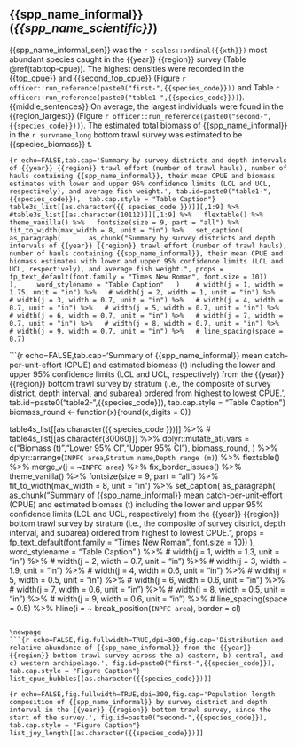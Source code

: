 ## {{spp_name_informal}} (*{{spp_name_scientific}}*)

{{spp_name_informal_sen}} was the `r scales::ordinal({{xth}})` most abundant species caught in the {{year}} {{region}} survey (Table \@ref(tab:top-cpue)). The highest densities were recorded in the {{top_cpue}} and {{second_top_cpue}} (Figure `r officer::run_reference(paste0("first-",{{species_code}}))` and  Table `r officer::run_reference(paste0("table1-",{{species_code}}))`). {{middle_sentences}} On average, the largest individuals were found in the {{region_largest}} (Figure `r officer::run_reference(paste0("second-",{{species_code}}))`). The estimated total biomass of {{spp_name_informal}} in the `r survname_long` bottom trawl survey was estimated to be {{species_biomass}} t.


\newpage
```{r echo=FALSE,tab.cap='Summary by survey districts and depth intervals of {{year}} {{region}} trawl effort (number of trawl hauls), number of hauls containing {{spp_name_informal}}, their mean CPUE and biomass estimates with lower and upper 95% confidence limits (LCL and UCL, respectively), and average fish weight.', tab.id=paste0("table1-",{{species_code}}),  tab.cap.style = "Table Caption"}
table3s_list[[as.character({{ species_code }})]][,1:9] %>%
  #table3s_list[[as.character(10112)]][,1:9] %>%
  flextable() %>%
  theme_vanilla() %>%
  fontsize(size = 9, part = "all") %>%
  fit_to_width(max_width = 8, unit = "in") %>%
  set_caption(
    as_paragraph(
      as_chunk("Summary by survey districts and depth intervals of {{year}} {{region}} trawl effort (number of trawl hauls), number of hauls containing {{spp_name_informal}}, their mean CPUE and biomass estimates with lower and upper 95% confidence limits (LCL and UCL, respectively), and average fish weight.", props = fp_text_default(font.family = "Times New Roman", font.size = 10))
    ),
    word_stylename = "Table Caption"
  ) 
  # width(j = 1, width = 1.75, unit = "in") %>%
  # width(j = 2, width = 1, unit = "in") %>%
  # width(j = 3, width = 0.7, unit = "in") %>%
  # width(j = 4, width = 0.7, unit = "in") %>%
  # width(j = 5, width = 0.7, unit = "in") %>%
  # width(j = 6, width = 0.7, unit = "in") %>%
  # width(j = 7, width = 0.7, unit = "in") %>%
  # width(j = 8, width = 0.7, unit = "in") %>%
  # width(j = 9, width = 0.7, unit = "in") %>%
  # line_spacing(space = 0.7) 
```


\newpage
```{r echo=FALSE,tab.cap='Summary of {{spp_name_informal}} mean catch-per-unit-effort (CPUE) and estimated biomass (t) including the lower and upper 95% confidence limits (LCL and UCL, respectively) from the {{year}} {{region}} bottom trawl survey by stratum (i.e., the composite of survey district, depth interval, and subarea) ordered from highest to lowest CPUE.', tab.id=paste0("table2-",{{species_code}}),  tab.cap.style = "Table Caption"}
biomass_round <- function(x){round(x,digits = 0)}

table4s_list[[as.character({{ species_code }})]] %>%
# table4s_list[[as.character(30060)]] %>%
  dplyr::mutate_at(.vars = c("Biomass (t)","Lower 95% CI","Upper 95% CI"), biomass_round,
                ) %>%
  dplyr::arrange(`INPFC area`,`Stratum name`,`Depth range (m)`) %>%
  flextable() %>%
  merge_v(j = ~`INPFC area`) %>%
  fix_border_issues() %>%
  theme_vanilla() %>%
  fontsize(size = 9, part = "all") %>%
  fit_to_width(max_width = 8, unit = "in") %>%
  set_caption(
    as_paragraph(
      as_chunk("Summary of {{spp_name_informal}} mean catch-per-unit-effort (CPUE) and estimated biomass (t) including the lower and upper 95% confidence limits (LCL and UCL, respectively) from the {{year}} {{region}} bottom trawl survey by stratum (i.e., the composite of survey district, depth interval, and subarea) ordered from highest to lowest CPUE.", props = fp_text_default(font.family = "Times New Roman", font.size = 10))
    ),
    word_stylename = "Table Caption"
  ) %>%
  # width(j = 1, width = 1.3, unit = "in") %>%
  # width(j = 2, width = 0.7, unit = "in") %>%
  # width(j = 3, width = 1.9, unit = "in") %>%
  # width(j = 4, width = 0.6, unit = "in") %>%
  # width(j = 5, width = 0.5, unit = "in") %>%
  # width(j = 6, width = 0.6, unit = "in") %>%
  # width(j = 7, width = 0.6, unit = "in") %>%
  # width(j = 8, width = 0.5, unit = "in") %>%
  # width(j = 9, width = 0.6, unit = "in") %>%
  # line_spacing(space = 0.5) %>%
  hline(i = ~ break_position(`INPFC area`), border = cl) 
```

\newpage
```{r echo=FALSE,fig.fullwidth=TRUE,dpi=300,fig.cap='Distribution and relative abundance of {{spp_name_informal}} from the {{year}} {{region}} bottom trawl survey across the a) eastern, b) central, and c) western archipelago.', fig.id=paste0("first-",{{species_code}}),  tab.cap.style = "Figure Caption"}
list_cpue_bubbles[[as.character({{species_code}})]]
```

\newpage
```{r echo=FALSE,fig.fullwidth=TRUE,dpi=300,fig.cap='Population length composition of {{spp_name_informal}} by survey district and depth interval in the {{year}} {{region}} bottom trawl survey, since the start of the survey.', fig.id=paste0("second-",{{species_code}}),  tab.cap.style = "Figure Caption"}
list_joy_length[[as.character({{species_code}})]]
```
